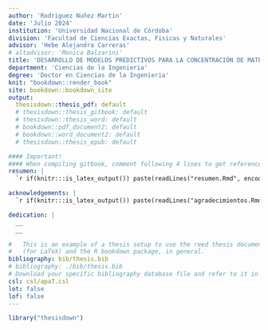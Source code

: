 ```yaml
---
author: 'Rodriguez Nuñez Martin'
date: 'Julio 2024'
institution: 'Universidad Nacional de Córdoba'
division: 'Facultad de Ciencias Exactas, Fisicas y Naturales'
advisor: 'Hebe Alejandra Carreras'
# altadvisor: 'Monica Balzarini'
title: 'DESARROLLO DE MODELOS PREDICTIVOS PARA LA CONCENTRACIÓN DE MATERIAL PARTICULADO FINO EN ATMOSFERAS URBANAS'
department: 'Ciencias de la Ingenieria'
degree: 'Doctor en Ciencias de la Ingenieria'
knit: "bookdown::render_book"
site: bookdown::bookdown_site
output: 
  thesisdown::thesis_pdf: default
  # thesisdown::thesis_gitbook: default
  # thesisdown::thesis_word: default
  # bookdown::pdf_document2: default
  # bookdown::word_document2: default
  # thesisdown::thesis_epub: default

#### Important!
#### When compiling gitbook, comment following 4 lines to get references
resumen: |
  `r if(knitr:::is_latex_output()) paste(readLines("resumen.Rmd", encoding = "UTF-8"), collapse = '\n  ')`

acknowledgements: |
  `r if(knitr:::is_latex_output()) paste(readLines("agradecimientos.Rmd", encoding = "UTF-8"), collapse = '\n  ')`

dedication: |
  __
  __

#   This is an example of a thesis setup to use the reed thesis document class
#   (for LaTeX) and the R bookdown package, in general.
bibliography: bib/thesis.bib
# bibliography: ./bib/thesis.bib
# Download your specific bibliography database file and refer to it in the line above.
csl: csl/apa7.csl
lot: false
lof: false
---
```


```r
library("thesisdown")
```